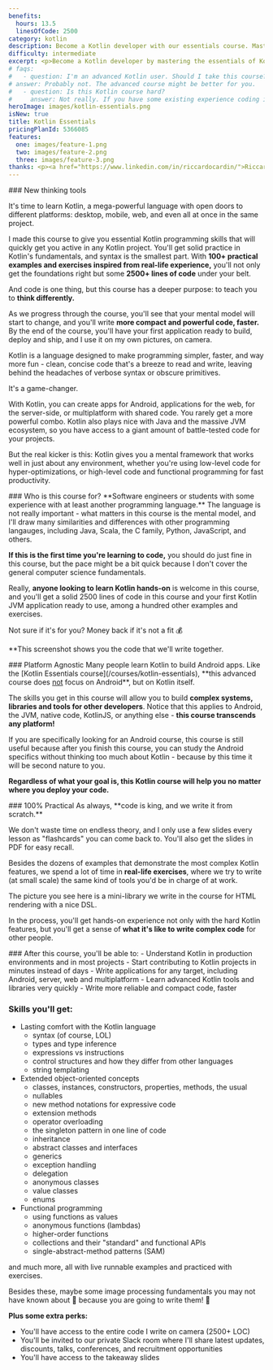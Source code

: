 ```yaml
---
benefits:
  hours: 13.5
  linesOfCode: 2500
category: kotlin
description: Become a Kotlin developer with our essentials course. Master the fundamentals of Kotlin through clear lessons, practical exercises, and a smooth learning curve. Ideal for those with some programming experience, this course will quickly equip you with essential skills to enhance your coding toolkit.
difficulty: intermediate
excerpt: <p>Become a Kotlin developer by mastering the essentials of Kotlin with our comprehensive, hands-on course</p>
# faqs:
#   - question: I'm an advanced Kotlin user. Should I take this course?
# answer: Probably not. The advanced course might be better for you.
#   - question: Is this Kotlin course hard?
#     answer: Not really. If you have some existing experience coding in another language, this course should be relaxing enough to have fun, but will give you a nice brain stretch. If you haven't programmed before, the course might be a bit tougher, simply because we skip the CS fundamentals. But don't stress about it! Ask in our private community if you ever get stuck, and we'll help.
heroImage: images/kotlin-essentials.png
isNew: true
title: Kotlin Essentials
pricingPlanId: 5366085
features:
  one: images/feature-1.png
  two: images/feature-2.png
  three: images/feature-3.png
thanks: <p><a href="https://www.linkedin.com/in/riccardocardin/">Riccardo Cardin</a>, one of the best Rock the JVM alumni, now a senior software engineer and an important contributor on the <a href="/articles">Rock the JVM blog</a>, focusing on high-performance systems in Scala, Kotlin and Java. Big thanks, Riccardo, for reviewing the code I prepared for this course.</p><br/><p><a href="https://www.freepik.com/free-photo/3d-render-spotlights-grunge-brick-wall_1202914.htm">kjpargeter on Freepik</a> for the free background I used for photoshopping the banner of the course.</p>
---
```



<CourseLayout>
<Fragment slot="goal">
### New thinking tools

It's time to learn Kotlin, a mega-powerful language with open doors to different platforms: desktop, mobile, web, and even all at once in the same project.

I made this course to give you essential Kotlin programming skills that will quickly get you active in any Kotlin project. You'll get solid practice in Kotlin's fundamentals, and syntax is the smallest part. With **100+ practical examples and exercises inspired from real-life experience,** you'll not only get the foundations right but some **2500+ lines of code** under your belt.

And code is one thing, but this course has a deeper purpose: to teach you to **think differently.**

As we progress through the course, you'll see that your mental model will start to change, and you'll write **more compact and powerful code, faster.** By the end of the course, you'll have your first application ready to build, deploy and ship, and I use it on my own pictures, on camera.

</Fragment>
<Fragment slot="question">
Kotlin is a language designed to make programming simpler, faster, and way more fun - clean, concise code that's a breeze to read and write, leaving behind the headaches of verbose syntax or obscure primitives.

It's a game-changer.

With Kotlin, you can create apps for Android, applications for the web, for the server-side, or multiplatform with shared code. You rarely get a more powerful combo. Kotlin also plays nice with Java and the massive JVM ecosystem, so you have access to a giant amount of battle-tested code for your projects.

But the real kicker is this: Kotlin gives you a mental framework that works well in just about any environment, whether you're using low-level code for hyper-optimizations, or high-level code and functional programming for fast productivity.

</Fragment>
<Fragment slot="feature1">
### Who is this course for?
**Software engineers or students with some experience with at least another programming language.** The language is not really important - what matters in this course is the mental model, and I'll draw many similarities and differences with other programming langauges, including Java, Scala, the C family, Python, JavaScript, and others.

**If this is the first time you're learning to code,** you should do just fine in this course, but the pace might be a bit quick because I don't cover the general computer science fundamentals.

Really, **anyone looking to learn Kotlin hands-on** is welcome in this course, and you'll get a solid 2500 lines of code in this course and your first Kotlin JVM application ready to use, among a hundred other examples and exercises.

Not sure if it's for you? Money back if it's not a fit 💰

\*\*This screenshot shows you the code that we'll write together.

</Fragment>
<Fragment slot="feature2">
### Platform Agnostic
Many people learn Kotlin to build Android apps. Like the [Kotlin Essentials course](/courses/kotlin-essentials), **this advanced course does <ins>not</ins> focus on Android**, but on Kotlin itself.

The skills you get in this course will allow you to build **complex systems, libraries and tools for other developers**. Notice that this applies to Android, the JVM, native code, KotlinJS, or anything else - **this course transcends any platform!**

If you are specifically looking for an Android course, this course is still useful because after you finish this course, you can study the Android specifics without thinking too much about Kotlin - because by this time it will be second nature to you.

**Regardless of what your goal is, this Kotlin course will help you no matter where you deploy your code.**

</Fragment>
<Fragment slot="feature3">
### 100% Practical
As always, **code is king, and we write it from scratch.**

We don't waste time on endless theory, and I only use a few slides every lesson as "flashcards" you can come back to. You'll also get the slides in PDF for easy recall.

Besides the dozens of examples that demonstrate the most complex Kotlin features, we spend a lot of time in **real-life exercises**, where we try to write (at small scale) the same kind of tools you'd be in charge of at work.

The picture you see here is a mini-library we write in the course for HTML rendering with a nice DSL.

In the process, you'll get hands-on experience not only with the hard Kotlin features, but you'll get a sense of **what it's like to write complex code** for other people.

</Fragment>
<Fragment slot="skills">
### After this course, you'll be able to:
- Understand Kotlin in production environments and in most projects
- Start contributing to Kotlin projects in minutes instead of days
- Write applications for any target, including Android, server, web and multiplatform
- Learn advanced Kotlin tools and libraries very quickly
- Write more reliable and compact code, faster

### Skills you'll get:

- Lasting comfort with the Kotlin language
  - syntax (of course, LOL)
  - types and type inference
  - expressions vs instructions
  - control structures and how they differ from other languages
  - string templating
- Extended object-oriented concepts
  - classes, instances, constructors, properties, methods, the usual
  - nullables
  - new method notations for expressive code
  - extension methods
  - operator overloading
  - the singleton pattern in one line of code
  - inheritance
  - abstract classes and interfaces
  - generics
  - exception handling
  - delegation
  - anonymous classes
  - value classes
  - enums
- Functional programming
  - using functions as values
  - anonymous functions (lambdas)
  - higher-order functions
  - collections and their "standard" and functional APIs
  - single-abstract-method patterns (SAM)

and much more, all with live runnable examples and practiced with exercises.

Besides these, maybe some image processing fundamentals you may not have known about 🎇 because you are going to write them! 🤯

**Plus some extra perks:**

- You'll have access to the entire code I write on camera (2500+ LOC)
- You'll be invited to our private Slack room where I'll share latest updates, discounts, talks, conferences, and recruitment opportunities
- You'll have access to the takeaway slides

</Fragment>
</CourseLayout>
